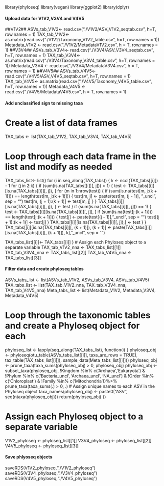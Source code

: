 library(phyloseq)
library(vegan)
library(ggplot2)
library(dplyr)

#### Upload data for V1V2,V3V4 and V4V5 ####
##V1V2##
ASVs_tab_V1V2<- read.csv("./V1V2/ASV_V1V2_seqtab.csv", h=T, row.names = 1)
TAX_tab_V1V2<- as.matrix(read.csv("./V1V2/Taxonomy_V1V2_table.csv", h=T, row.names = 1))
Metadata_V1V2 <- read.csv("./V1V2/MetadataV1V2.csv", h = T, row.names = 1)
##V3V4##
ASVs_tab_V3V4<- read.csv("./V3V4/ASV_V3V4_seqtab.csv", h=T, row.names = 1)
TAX_tab_V3V4<- as.matrix(read.csv("./V3V4/Taxonomy_V3V4_table.csv", h=T, row.names = 1))
Metadata_V3V4 <- read.csv("./V3V4/MetadataV3V4.csv", h = T, row.names = 1)
##V4V5##
ASVs_tab_V4V5<- read.csv("./V4V5/ASV_V4V5_seqtab.csv", h=T, row.names = 1)
TAX_tab_V4V5<- as.matrix(read.csv("./V4V5/Taxonomy_V4V5_table.csv", h=T, row.names = 1))
Metadata_V4V5 <- read.csv("./V4V5/MetadataV4V5.csv", h = T, row.names = 1)

#### Add unclassified sign to missing taxa ####
# Create a list of data frames
TAX_tabs <- list(TAX_tab_V1V2, TAX_tab_V3V4, TAX_tab_V4V5)

# Loop through each data frame in the list and modify as needed
TAX_tabs_list<- list()
for (i in seq_along(TAX_tabs)) {
  k <- ncol(TAX_tabs[[i]]) - 1
  for (j in 2:k) {
    if (sum(is.na(TAX_tabs[[i]][, j])) > 1) {
      test <- TAX_tabs[[i]][is.na(TAX_tabs[[i]][, j]), ]
      for (m in 1:nrow(test)) {
        if (sum(is.na(test[m, j:(k + 1)])) == length(test[m, j:(k + 1)])) {
          test[m, j] <- paste(test[m, (j - 1)], "_uncl", sep = "")
          test[m, (j + 1):(k + 1)] <- test[m, j]
        }
      }
      TAX_tabs[[i]][is.na(TAX_tabs[[i]][, j]), ] <- test
    }
    if (sum(is.na(TAX_tabs[[i]][, j])) == 1) {
      test <- TAX_tabs[[i]][is.na(TAX_tabs[[i]][, j]), ]
      if (sum(is.na(test[j:(k + 1)])) == length(test[j:(k + 1)])) {
        test[j] <- paste(test[(j - 1)], "_uncl", sep = "")
        test[(j + 1):(k + 1)] <- test[j]
      }
      TAX_tabs[[i]][is.na(TAX_tabs[[i]][, j]),] <- test
    }
  }
  TAX_tabs[[i]][is.na(TAX_tabs[[i]][, (k + 1)]), (k + 1)] <- paste(TAX_tabs[[i]][is.na(TAX_tabs[[i]][, (k + 1)]), k], "_uncl", sep = "")
  
 TAX_tabs_list[[i]]<- TAX_tabs[[i]]
}
# Assign each Phyloseq object to a separate variable
TAX_tab_V1V2_nna <- TAX_tabs_list[[1]]
TAX_tab_V3V4_nna <- TAX_tabs_list[[2]]
TAX_tab_V4V5_nna <- TAX_tabs_list[[3]]

#### Filter data and create phyloseq tables ####
ASVs_tabs_list <- list(ASVs_tab_V1V2, ASVs_tab_V3V4, ASVs_tab_V4V5)
TAX_tabs_list <- list(TAX_tab_V1V2_nna, TAX_tab_V3V4_nna, TAX_tab_V4V5_nna)
Meta_tabs_list <- list(Metadata_V1V2, Metadata_V3V4, Metadata_V4V5)

# Loop through the taxonomic tables and create a Phyloseq object for each
phyloseq_list <- lapply(seq_along(TAX_tabs_list), function(i) {
  phyloseq_obj <- phyloseq(otu_table(ASVs_tabs_list[[i]], taxa_are_rows = TRUE),
                           tax_table(TAX_tabs_list[[i]]), 
                           sample_data(Meta_tabs_list[[i]]))
  phyloseq_obj <- prune_taxa(taxa_sums(phyloseq_obj) > 0, phyloseq_obj) 
  phyloseq_obj <- subset_taxa(phyloseq_obj, !Kingdom %in% c('Archaea','Eukaryota') &
                                            !Phylum %in% c('Bacteria_uncl', 'Archaea_uncl', 'NA_uncl') &
                                            !Order %in% c('Chloroplast') &
                                            !Family %in% c('Mitochondria'))%>%
                                            prune_taxa(taxa_sums(.) > 0, .)
  # Assign unique names to each ASV in the Phyloseq object
  taxa_names(phyloseq_obj) <- paste0("ASV", seq(ntaxa(phyloseq_obj)))
  return(phyloseq_obj)
})

# Assign each Phyloseq object to a separate variable
V1V2_phyloseq <- phyloseq_list[[1]]
V3V4_phyloseq <- phyloseq_list[[2]]
V4V5_phyloseq <- phyloseq_list[[3]]

#### Save phlyoseq objects ####
saveRDS(V1V2_phyloseq,"./V1V2_phyloseq")
saveRDS(V3V4_phyloseq,"./V3V4_phyloseq")
saveRDS(V4V5_phyloseq,"./V4V5_phyloseq")
